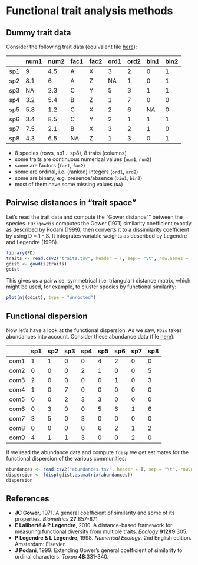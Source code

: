 Functional trait analysis methods
=================================

Dummy trait data
----------------

Consider the following trait data (equivalent file [here](traits.tsv)):

|     | num1 | num2 | fac1 | fac2 | ord1 | ord2 | bin1 | bin2 |
|-----|------|------|------|------|------|------|------|------|
| sp1 | 9    | 4.5  | A    | X    | 3    | 2    | 0    | 1    |
| sp2 | 8.1  | 6    | A    | Z    | NA   | 1    | 0    | 1    |
| sp3 | NA   | 2.3  | C    | Y    | 5    | 3    | 1    | 1    |
| sp4 | 3.2  | 5.4  | B    | Z    | 1    | 7    | 0    | 0    |
| sp5 | 5.8  | 1.2  | C    | X    | 2    | 6    | NA   | 0    |
| sp6 | 3.4  | 8.5  | C    | Y    | 2    | 1    | 1    | 1    |
| sp7 | 7.5  | 2.1  | B    | X    | 3    | 2    | 1    | 0    |
| sp8 | 4.3  | 6.5  | NA   | Z    | 1    | 3    | 0    | 1    |

- 8 species (rows, sp1 .. sp8), 8 traits (columns)
- some traits are continuous numerical values (`num1`, `num2`)
- some are factors (`fac1`, `fac2`)
- some are ordinal, i.e. (ranked) integers (`ord1`, `ord2`)
- some are binary, e.g. presence/absence (`bin1`, `bin2`)
- most of them have some missing values (`NA`)

Pairwise distances in "trait space"
-----------------------------------

Let's read the trait data and compute the "Gower distance"" between the species.
`FD::gowdis` computes the Gower (1971) similarity coefficient exactly as
described by Podani (1999), then converts it to a dissimilarity coefficient
by using D = 1 - S. It integrates variable weights as described by
Legendre and Legendre (1998).

```r
library(FD)
traits <- read.csv2("traits.tsv", header = T, sep = "\t", row.names = 1 )
gdist <- gowdis(traits)
gdist
```

This gives us a pairwise, symmetrical (i.e. triangular) distance matrix, which
might be used, for example, to cluster species by functional similarity:

```r
plot(nj(gdist), type = "unrooted")
```

Functional dispersion
---------------------

Now let's have a look at the functional dispersion. As we saw, `FDis` takes abundances into
account. Consider these abundance data (file [here](abundances.tsv)):

|      | sp1 | sp2 | sp3 | sp4 | sp5 | sp6 | sp7 | sp8 |
|------|-----|-----|-----|-----|-----|-----|-----|-----|
| com1 | 1   | 1   | 0   | 0   | 4   | 2   | 0   | 0   |
| com2 | 0   | 0   | 0   | 2   | 1   | 0   | 0   | 5   |
| com3 | 2   | 0   | 0   | 0   | 0   | 1   | 0   | 3   |
| com4 | 1   | 0   | 7   | 0   | 0   | 0   | 0   | 0   |
| com5 | 0   | 0   | 2   | 3   | 3   | 0   | 0   | 0   |
| com6 | 0   | 3   | 0   | 0   | 5   | 6   | 1   | 6   |
| com7 | 3   | 5   | 0   | 3   | 0   | 0   | 0   | 0   |
| com8 | 0   | 0   | 0   | 0   | 6   | 2   | 1   | 2   |
| com9 | 4   | 1   | 1   | 3   | 0   | 0   | 2   | 0   |

If we read the abundance data and compute `fdisp` we get estimates for the functional
dispersion of the various communities:

```r
abundances <- read.csv2("abundances.tsv", header = T, sep = "\t", row.names = 1 )
dispersion <- fdisp(gdist,as.matrix(abundances))
dispersion
```

References
----------

- **JC Gower**, 1971. A general coefficient of similarity and some of its properties. _Biometrics_ **27**:857-871
- **E Laliberté & P Legendre**, 2010. A distance-based framework for measuring functional diversity from multiple 
  traits. _Ecology_ **91299**:305.
- **P Legendre & L Legendre**, 1998. _Numerical Ecology_. 2nd English edition. Amsterdam: Elsevier.
- **J Podani**, 1999. Extending Gower's general coefficient of similarity to ordinal characters. _Taxon_ **48**:331-340.


